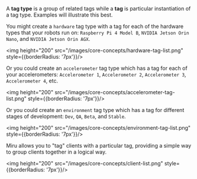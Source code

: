 A **tag type** is a group of related tags while a **tag** is particular instantiation of a tag type. Examples will illustrate this best.

You might create a `hardware` tag type with a tag for each of the hardware types that your robots run on: `Raspberry Pi 4 Model B`, `NVIDIA Jetson Orin Nano`, and `NVIDIA Jetson Orin AGX`.

<img height="200" src="/images/core-concepts/hardware-tag-list.png" style={{borderRadius: '7px'}}/>

Or you could create an `accelerometer` tag type which has a tag for each of your accelerometers: `Accelerometer 1`, `Accelerometer 2`, `Accelerometer 3`, `Accelerometer 4`, etc. 

<img height="200" src="/images/core-concepts/accelerometer-tag-list.png" style={{borderRadius: '7px'}}/>

Or you could create an `environment` tag type which has a tag for different stages of development: `Dev`, `QA`, `Beta`, and `Stable`.

<img height="200" src="/images/core-concepts/environment-tag-list.png" style={{borderRadius: '7px'}}/>

Miru allows you to "tag" clients with a particular tag, providing a simple way to group clients together in a logical way.

<img height="200" src="/images/core-concepts/client-list.png" style={{borderRadius: '7px'}}/>